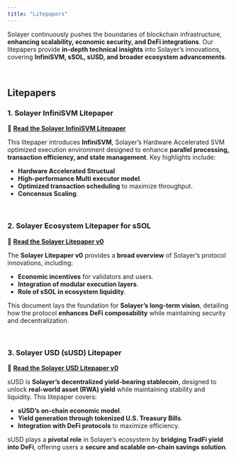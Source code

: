 ```yaml
---
title: "Litepapers"
---
```


Solayer continuously pushes the boundaries of blockchain infrastructure, **enhancing scalability, economic security, and DeFi integrations**. Our litepapers provide **in-depth technical insights** into Solayer’s innovations, covering **InfiniSVM, sSOL, sUSD, and broader ecosystem advancements**.

<br/>

## **Litepapers**

### **1. Solayer InfiniSVM Litepaper**
📄 **[Read the Solayer InfiniSVM Litepaper](https://github.com/solayer-labs/solayer-improvement-proposal/blob/main/solayer_infinisvm_litepaper.pdf)**  

This litepaper introduces **InfiniSVM**, Solayer’s Hardware Accelerated SVM optimized execution environment designed to enhance **parallel processing, transaction efficiency, and state management**. Key highlights include:
- **Hardware Accelerated Structual**
- **High-performance Multi executor model**.
- **Optimized transaction scheduling** to maximize throughput.
- **Concensus Scaling**.

<br/>

### **2. Solayer Ecosystem Litepaper for sSOL**
📄 **[Read the Solayer Litepaper v0](https://github.com/solayer-labs/solayer-improvement-proposal/blob/main/solayer-litepaper-v0.pdf)**  

The **Solayer Litepaper v0** provides a **broad overview** of Solayer’s protocol innovations, including:
- **Economic incentives** for validators and users.
- **Integration of modular execution layers**.
- **Role of sSOL in ecosystem liquidity**.

This document lays the foundation for **Solayer’s long-term vision**, detailing how the protocol **enhances DeFi composability** while maintaining security and decentralization.

<br/>

### **3. Solayer USD (sUSD) Litepaper**
📄 **[Read the Solayer USD Litepaper v0](https://github.com/solayer-labs/solayer-improvement-proposal/blob/main/solayer-USD-litepaper-v0.pdf)**  

sUSD is **Solayer’s decentralized yield-bearing stablecoin**, designed to unlock **real-world asset (RWA) yield** while maintaining stability and liquidity. This litepaper covers:
- **sUSD’s on-chain economic model**.
- **Yield generation through tokenized U.S. Treasury Bills**.
- **Integration with DeFi protocols** to maximize efficiency.

sUSD plays a **pivotal role** in Solayer’s ecosystem by **bridging TradFi yield into DeFi**, offering users a **secure and scalable on-chain savings solution**.

<br/>
